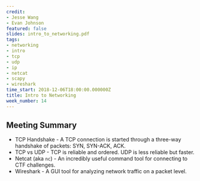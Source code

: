 ```yaml
---
credit:
- Jesse Wang
- Evan Johnson
featured: false
slides: intro_to_networking.pdf
tags:
- networking
- intro
- tcp
- udp
- ip
- netcat
- scapy
- wireshark
time_start: 2018-12-06T18:00:00.000000Z
title: Intro to Networking
week_number: 14
---
```

## Meeting Summary
- TCP Handshake - A TCP connection is started through a three-way handshake of packets: SYN, SYN-ACK, ACK.
- TCP vs UDP - TCP is reliable and ordered. UDP is less reliable but faster.
- Netcat (aka `nc`) - An incredibly useful command tool for connecting to CTF challenges.
- Wireshark - A GUI tool for analyzing network traffic on a packet level.